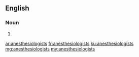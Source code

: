 ==English==

===Noun===
{{head|en|plural}}

# {{plural of|anesthesiologist|lang=en|nocat=1}}

[[ar:anesthesiologists]]
[[fr:anesthesiologists]]
[[ku:anesthesiologists]]
[[mg:anesthesiologists]]
[[my:anesthesiologists]]